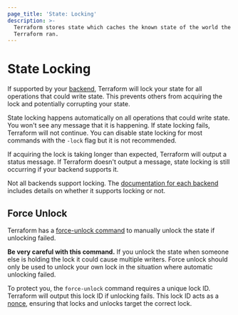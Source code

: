 ```yaml
---
page_title: 'State: Locking'
description: >-
  Terraform stores state which caches the known state of the world the last time
  Terraform ran.
---
```


# State Locking

If supported by your [backend](/language/settings/backends/), Terraform will lock your
state for all operations that could write state. This prevents
others from acquiring the lock and potentially corrupting your state.

State locking happens automatically on all operations that could write
state. You won't see any message that it is happening. If state locking fails,
Terraform will not continue. You can disable state locking for most commands
with the `-lock` flag but it is not recommended.

If acquiring the lock is taking longer than expected, Terraform will output
a status message. If Terraform doesn't output a message, state locking is
still occurring if your backend supports it.

Not all backends support locking. The
[documentation for each backend](/language/settings/backends/)
includes details on whether it supports locking or not.

## Force Unlock

Terraform has a [force-unlock command](/cli/commands/force-unlock)
to manually unlock the state if unlocking failed.

**Be very careful with this command.** If you unlock the state when someone
else is holding the lock it could cause multiple writers. Force unlock should
only be used to unlock your own lock in the situation where automatic
unlocking failed.

To protect you, the `force-unlock` command requires a unique lock ID. Terraform
will output this lock ID if unlocking fails. This lock ID acts as a
[nonce](https://en.wikipedia.org/wiki/Cryptographic_nonce), ensuring
that locks and unlocks target the correct lock.
